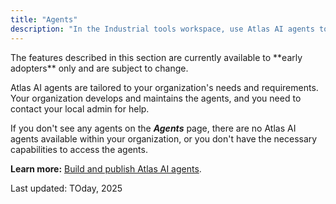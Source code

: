 ```yaml
---
title: "Agents"
description: "In the Industrial tools workspace, use Atlas AI agents to automate tasks and get answers to your questions."
---
```


<Warning>
  The features described in this section are currently available to **early adopters** only and are subject to change.
</Warning>

Atlas AI agents are tailored to your organization's needs and requirements. Your organization develops and maintains the agents, and you need to contact your local admin for help.

If you don't see any agents on the ***Agents*** page, there are no Atlas AI agents available within your organization, or you don't have the necessary capabilities to access the agents.

**Learn more:** [Build and publish Atlas AI agents](/cdf/atlas_ai/guides/atlas_ai_agent_building).

Last updated: TOday, 2025
